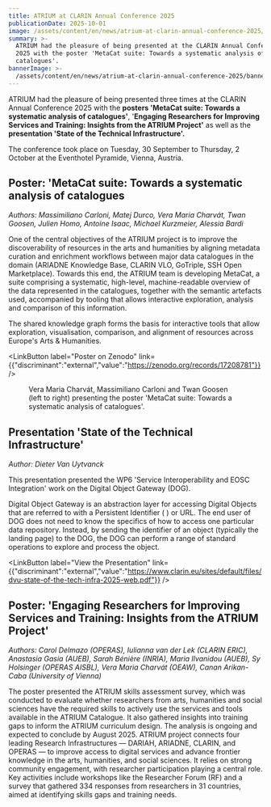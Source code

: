 ```yaml
---
title: ATRIUM at CLARIN Annual Conference 2025
publicationDate: 2025-10-01
image: /assets/content/en/news/atrium-at-clarin-annual-conference-2025/image.png
summary: >-
  ATRIUM had the pleasure of being presented at the CLARIN Annual Conference
  2025 with the poster 'MetaCat suite: Towards a systematic analysis of
  catalogues'.
bannerImage: >-
  /assets/content/en/news/atrium-at-clarin-annual-conference-2025/bannerImage.jpg
---
```

ATRIUM had the pleasure of being presented three times at the CLARIN Annual Conference 2025 with the **posters 'MetaCat suite: Towards a systematic analysis of catalogues'**,  '**Engaging Researchers for Improving Services and Training: Insights from the ATRIUM Project'** as well as the **presentation 'State of the Technical Infrastructure'.**&#x20;

The conference took place on Tuesday, 30 September to Thursday, 2 October at the Eventhotel Pyramide, Vienna, Austria.&#x20;

## Poster: 'MetaCat suite: Towards a systematic analysis of catalogues

*Authors: Massimiliano Carloni, Matej Durco, Vera Maria Charvát, Twan Goosen, Julien Homo, Antoine Isaac, Michael Kurzmeier, Alessia Bardi*

One of the central objectives of the ATRIUM project is to improve the discoverability of resources in the arts and humanities by aligning metadata curation and enrichment workflows between major data catalogues in the domain (ARIADNE Knowledge Base, CLARIN VLO, GoTriple, SSH Open Marketplace). Towards this end, the ATRIUM team is developing MetaCat, a suite comprising a systematic, high-level, machine-readable overview of the data represented in the catalogues, together with the semantic artefacts used, accompanied by tooling that allows interactive exploration, analysis and comparison of this information.

The shared knowledge graph forms the basis for interactive tools that allow exploration,
visualisation, comparison, and alignment of resources across Europe's Arts & Humanities.

<LinkButton label="Poster on Zenodo" link={{"discriminant":"external","value":"https://zenodo.org/records/17208781"}} />

<Figure src="/assets/content/en/news/atrium-at-clarin-annual-conference-2025/img-2626.jpeg" alt="Three researchers are smiling in front of a poster for 'MetaCat suite: Towards a systematic analysis of catalogues'" alignment="stretch">
  Vera Maria Charvát, Massimiliano Carloni and Twan Goosen (left to right) presenting the poster 'MetaCat suite: Towards a systematic analysis of catalogues'.
</Figure>

## **Presentation 'State of the Technical Infrastructure'**

*Author: Dieter Van Uytvanck*

This presentation presented the WP6 'Service Interoperability and EOSC Integration' work on the Digital Object Gateway (DOG).&#x20;

Digital Object Gateway is an abstraction layer for accessing Digital Objects that are referred to with a Persistent Identifier ( ) or URL. The end user of DOG does not need to know the specifics of how to access one particular data repository. Instead, by sending the identifier of an object (typically the landing page) to the DOG, the DOG can perform a range of standard operations to explore and process the object.

<Figure src="/assets/content/en/news/atrium-at-clarin-annual-conference-2025/screenshot-2025-10-07-at-08.35.39.png" alt="A diagram explaining the Digital Object Gateway (DOG)" alignment="stretch">

</Figure>

<LinkButton label="View the Presentation" link={{"discriminant":"external","value":"https://www.clarin.eu/sites/default/files/dvu-state-of-the-tech-infra-2025-web.pdf"}} />

## Poster: '**Engaging Researchers for Improving Services and Training: Insights from the ATRIUM Project'**

*Authors: Carol Delmazo (OPERAS), Iulianna van der Lek (CLARIN ERIC), Anastasia Gasia (AUEB), Sarah Bénière (INRIA), Maria Ilvanidou (AUEB), Sy Holsinger (OPERAS AISBL), Vera Maria Charvát (OEAW), Canan Arikan-Caba (University of Vienna)*

The poster presented the ATRIUM skills assessment survey, which was conducted to evaluate whether researchers from arts, humanities and social sciences have the required skills to actively use the services and tools available in the ATRIUM Catalogue. It also gathered insights into training gaps to inform the ATRIUM curriculum design. The analysis is ongoing and expected to conclude by August 2025. ATRIUM project connects four leading Research Infrastructures — DARIAH, ARIADNE, CLARIN, and OPERAS — to improve access to digital services and advance frontier knowledge in the arts, humanities, and social sciences. It relies on strong community engagement, with researcher participation playing a central role. Key activities include workshops like the Researcher Forum (RF) and a survey that gathered 334 responses from researchers in 31 countries, aimed at identifying skills gaps and training needs.
